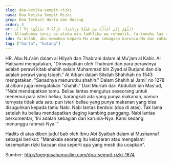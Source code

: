 ```yaml
---
slug: doa-ketika-sempit-rizki
nama: Doa Ketika Sempit Rizki
grup: Doa Terkait Harta dan Hutang
order: 4
ar: اَللَّهُمَّ إِنِّي أَسْأَلُكَ مِنْ فَضْلِكَ وَرَحْمَتِكَ، فَإِنَّهُ لاَ يَمْلِكُهَا إِلاَّ أَنْتَ
tr: Allaahumma innii as-aluka min fadhlika wa rohmatik, fa-innahu laa yamlikuhaa illaa anta.
idn: Ya Allah, aku memohon kepada-Mu akan sebagian karunia-Mu dan rahmat-Mu, karena sesungguhnya tidak ada yang memilikinya kecuali Engkau.
tag: ["harta", "hutang"]
---
```


HR. Abu Nu'aim dalam al Hilyah dan Thabrani dalam al Mu'jam al Kabir. Al Haitsami mengatakan, "Diriwayatkan oleh Thabrani dan para perawinya adalah perawi kitab shahih selain Muhammad bin Ziyad al Burjumi dan dia adalah perawi yang tsiqoh." Al Albani dalam Silsilah Shahihah no 1543 mengatakan, "Sanadnya menurutku shahih." Dalam Shahih al Jami' no 1278 al albani juga mengatakan "shahih."
Dari Murrah dari Abdullah bin Mas'ud, "Nabi mendapatkan tamu. Beliau lantas mengutus seseorang untuk menemui para isteri beliau, barangkali ada yang punya makanan, namun ternyata tidak ada satu pun isteri beliau yang punya makanan yang bisa disuguhkan kepada tamu Nabi. Nabi lantas berdoa: (doa di atas). Tak lama setelah itu beliau mendapatkan daging kambing panggang. Nabi lantas berkomentar, 'Ini adalah sebagian dari karunia-Nya. Kami sedang menunggu rahmat-Nya.'"

Hadits di atas diberi judul bab oleh Ibnu Abi Syaibah dalam al Mushannaf sebagai berikut: "Manakala seorang itu kelaparan atau mengalami kesempitan rizki bacaan doa seperti apa yang mesti dia ucapkan".


Sumber: http://pengusahamuslim.com/doa-sempit-rizki-1674
